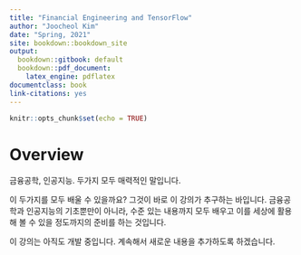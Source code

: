 ```yaml
---
title: "Financial Engineering and TensorFlow"
author: "Joocheol Kim"
date: "Spring, 2021"
site: bookdown::bookdown_site
output: 
  bookdown::gitbook: default
  bookdown::pdf_document:
    latex_engine: pdflatex
documentclass: book
link-citations: yes
---
```


```r
knitr::opts_chunk$set(echo = TRUE)
```

# Overview {-}

금융공학, 인공지능. 두가지 모두 매력적인 말입니다.

이 두가지를 모두 배울 수 있을까요? 그것이 바로 이 강의가 추구하는 바입니다. 금융공학과 인공지능의 기초뿐만이 아니라, 수준 있는 내용까지 모두 배우고 이를 세상에 활용해 볼 수 있을 정도까지의 준비를 하는 것입니다.

이 강의는 아직도 개발 중입니다. 계속해서 새로운 내용을 추가하도록 하겠습니다.

